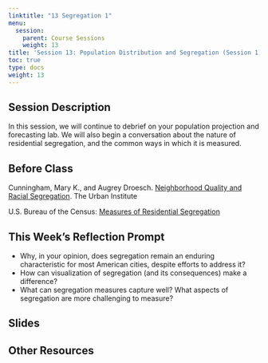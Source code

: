 ```yaml
---
linktitle: "13 Segregation 1"
menu:
  session:
    parent: Course Sessions
    weight: 13
title: 'Session 13: Population Distribution and Segregation (Session 1)'
toc: true
type: docs
weight: 13
---
```


## Session Description

In this session, we will continue to debrief on your population projection and forecasting lab. We will also begin a conversation about the nature of residential segregation, and the common ways in which it is measured.

## Before Class

Cunningham, Mary K., and Augrey Droesch. [Neighborhood Quality and Racial Segregation](https://uofi.box.com/s/vwuk8s7ys53bgddv3buio7jhjgg13sgy). The Urban Institute

U.S. Bureau of the Census: [Measures of Residential Segregation](https://uofi.box.com/s/lrfcfiod757p8paph9u4w0tq8hrs1tsq)

## This Week's Reflection Prompt

- Why, in your opinion, does segregation remain an enduring characteristic for most American cities, despite efforts to address it?
- How can visualization of segregation (and its consequences) make a difference?
- What can segregation measures capture well? What aspects of segregation are more challenging to measure?

## Slides

## Other Resources
